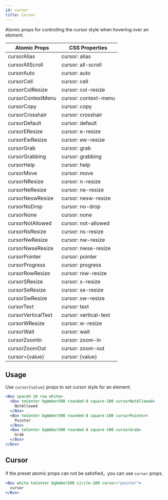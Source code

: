 ```yaml
---
id: cursor
title: Cursor
---
```


Atomic props for controlling the cursor style when hovering over an element.

| Atomic Props       | CSS Properties        |
| ------------------ | --------------------- |
| cursorAlias        | cursor: alias         |
| cursorAllScroll    | cursor: all-scroll    |
| cursorAuto         | cursor: auto          |
| cursorCell         | cursor: cell          |
| cursorColResize    | cursor: col-resize    |
| cursorContextMenu  | cursor: context-menu  |
| cursorCopy         | cursor: copy          |
| cursorCrosshair    | cursor: crosshair     |
| cursorDefault      | cursor: default       |
| cursorEResize      | cursor: e-resize      |
| cursorEwResize     | cursor: ew-resize     |
| cursorGrab         | cursor: grab          |
| cursorGrabbing     | cursor: grabbing      |
| cursorHelp         | cursor: help          |
| cursorMove         | cursor: move          |
| cursorNResize      | cursor: n-resize      |
| cursorNeResize     | cursor: ne-resize     |
| cursorNeswResize   | cursor: nesw-resize   |
| cursorNoDrop       | cursor: no-drop       |
| cursorNone         | cursor: none          |
| cursorNotAllowed   | cursor: not-allowed   |
| cursorNsResize     | cursor: ns-resize     |
| cursorNwResize     | cursor: nw-resize     |
| cursorNwseResize   | cursor: nwse-resize   |
| cursorPointer      | cursor: pointer       |
| cursorProgress     | cursor: progress      |
| cursorRowResize    | cursor: row-resize    |
| cursorSResize      | cursor: s-resize      |
| cursorSeResize     | cursor: se-resize     |
| cursorSwResize     | cursor: sw-resize     |
| cursorText         | cursor: text          |
| cursorVerticalText | cursor: vertical-text |
| cursorWResize      | cursor: w-resize      |
| cursorWait         | cursor: wait          |
| cursorZoomIn       | cursor: zoom-in       |
| cursorZoomOut      | cursor: zoom-out      |
| cursor={value}     | cursor: {value}       |

## Usage

Use `cursor{value}` props to set cursor style for an element.

```jsx live
<Box spaceX-10 row white>
  <Box toCenter bgAmber500 rounded-8 square-100 cursorNotAllowed>
    NotAllowed
  </Box>
  <Box toCenter bgAmber500 rounded-8 square-100 cursorPointer>
    Pointer
  </Box>
  <Box toCenter bgAmber500 rounded-8 square-100 cursorGrab>
    Grab
  </Box>
</Box>
```

## Cursor

if the preset atomic props can not be satisfied，you can use `cursor` props.

```jsx live
<Box white toCenter bgAmber500 circle-100 cursor="pointer">
  cursor
</Box>
```
